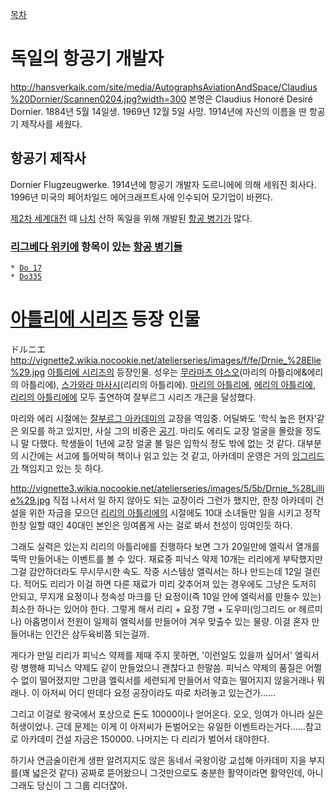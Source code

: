 [[목차]]

= 독일의 항공기 개발자 =
http://hansverkaik.com/site/media/AutographsAviationAndSpace/Claudius%20Dornier/Scannen0204.jpg?width=300
본명은 Claudius Honoré Desiré Dornier. 1884년 5월 14일생. 1969년 12월 5일 사망. 1914년에 자신의 이름을 딴 항공기 제작사를 세웠다.

== 항공기 제작사 ==
Dornier Flugzeugwerke. 1914년에 항공기 개발자 도르니에에 의해 세워진 회사다. 1996년 미국의 페어차일드 에어크래프트사에 인수되어 모기업이 바뀐다.

[[제2차 세계대전]] 때 [[나치]] 산하 독일을 위해 개발된 [[항공 병기]]가 많다.

=== [[리그베다 위키]]에 항목이 있는 [[항공 병기]]들 ===
 * [[Do 17]]
 * [[Do335]]

= [[아틀리에 시리즈]] 등장 인물 =
ドルニエ
http://vignette2.wikia.nocookie.net/atelierseries/images/f/fe/Drnie_%28Elie%29.jpg
[[아틀리에 시리즈]]의 등장인물. 성우는 [[무라마츠 야스오]](마리의 아틀리에&에리의 아틀리에), [[스가와라 마사시]](리리의 아틀리에).
[[마리의 아틀리에]], [[에리의 아틀리에]], [[리리의 아틀리에]]에 모두 출연하여 잘부르그 시리즈 개근을 달성했다.

마리와 에리 시절에는 [[잘부르그 아카데미]]의 교장을 역임중. 어딜봐도 '학식 높은 현자'같은 외모를 하고 있지만, 사실 그의 비중은 [[공기]]. 마리도 에리도 교장 얼굴을 몰랐을 정도니 말 다했다. 학생들이 1년에 교장 얼굴 볼 일은 입학식 정도 밖에 없는 것 같다. 대부분의 시간에는 서고에 틀어박혀 책이나 읽고 있는 것 같고, 아카데미 운영은 거의 [[잉그리드]]가 책임지고 있는 듯 하다.

http://vignette3.wikia.nocookie.net/atelierseries/images/5/5b/Drnie_%28Lillie%29.jpg
직접 나서서 일 하지 않아도 되는 교장이라 그런가 했지만, 한창 아카데미 건설을 위한 자금을 모으던 [[리리의 아틀리에]]의 시절에도 10대 소녀들만 일을 시키고 정작 한창 일할 때인 40대인 본인은 잉여롭게 사는 걸로 봐서 천성이 잉여인듯 하다.

그래도 실력은 있는지 리리의 아틀리에를 진행하다 보면 그가 20일만에 엘릭서 열개를 뚝딱 만들어내는 이벤트를 볼 수 있다. 재료중 피닉스 약제 10개는 리리에게 부탁했지만 그걸 감안하더라도 무시무시한 속도. 작중 시스템상 엘릭서는 하나 만드는데 12일 걸린다. 적어도 리리가 이걸 하면 다른 재료가 미리 갖추어져 있는 경우에도 그냥은 도저히 안되고, 무지개 요정이나 청속성 마크를 단 요정이(즉 10일 안에 엘릭서를 만들수 있는) 최소한 하나는 있어야 한다. 그렇게 해서 리리 + 요정 7명 + 도우미(잉그리드 or 헤르미나) 아홉명이서 전원이 일제히 엘릭서를 만들어야 겨우 맞출수 있는 물량. 이걸 혼자 만들어내는 인간은 삼두육비쯤 되는걸까. 

게다가 만일 리리가 피닉스 약제를 제때 주지 못하면, '이런일도 있을까 싶어서' 엘릭서랑 병행해 피닉스 약제도 같이 만들었으니 괜찮다고 한말씀. 피닉스 약제의 품질은 어쩔수 없이 떨어졌지만 그만큼 엘릭서를 세련되게 만들어서 약효는 떨어지지 않을거래나 뭐래나. 이 아저씨 어디 딴데다 요정 공장이라도 따로 차려놓고 있는건가......

그리고 이걸로 왕국에서 포상으로 돈도 10000이나 얻어온다. 오오, 잉여가 아니라 실은 허생이었나. 근데 문제는 이게 이 아저씨가 돈벌어오는 유일한 이벤트라는거다......참고로 아카데미 건설 자금은 150000. 나머지는 다 리리가 벌어서 대야한다.

하기사 연금술이란게 생판 알려지지도 않은 동네서 국왕이랑 교섭해 아카데미 지을 부지를(꽤 넓은것 같다) 공짜로 뜯어왔으니 그것만으로도 충분한 활약이라면 활약인데, 아니 그래도 당신이 그 그룹 리더쟎아. 
